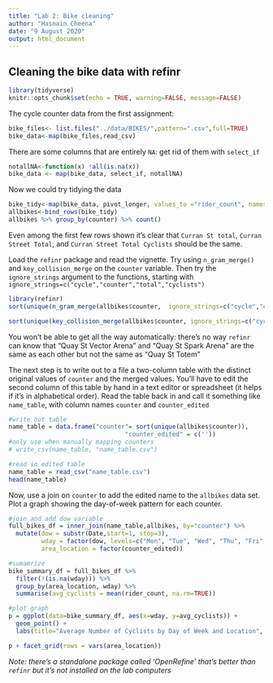```yaml
---
title: "Lab 2: Bike cleaning"
author: "Hasnain Cheena"
date: "9 August 2020"
output: html_document
---
```


## Cleaning the bike data with refinr

```r
library(tidyverse)
knitr::opts_chunk$set(echo = TRUE, warning=FALSE, message=FALSE)
```

The cycle counter data from the first assignment:

```r
bike_files<- list.files("../data/BIKES/",pattern=".csv",full=TRUE)
bike_data<-map(bike_files,read_csv)
```

There are some columns that are entirely `NA`: get rid of them with `select_if`

```r
notallNA<-function(x) !all(is.na(x))
bike_data <- map(bike_data, select_if, notallNA)
```

Now we could try tidying the data

```r
bike_tidy<-map(bike_data, pivot_longer, values_to ="rider_count", names_to ="counter",-Date)
allbikes<-bind_rows(bike_tidy)
allbikes %>% group_by(counter) %>% count() 
```

Even among the first few rows shown it's clear that `Curran St total`, `Curran Street Total`, and 
`Curran Street Total Cyclists` should be the same. 

Load the `refinr` package and read the vignette. Try using `n_gram_merge()` and `key_collision_merge` on the `counter` variable.  Then try the `ignore_strings` argument to the functions, starting with `ignore_strings=c("cycle","counter","total","cyclists")`

```r
library(refinr)
sort(unique(n_gram_merge(allbikes$counter,  ignore_strings=c("cycle","counter","total","cyclists", "road", "rd", "street", "st", "drive", "dr", "wst", "west", "sp"))))

sort(unique(key_collision_merge(allbikes$counter, ignore_strings=c("cycle","counter","total","cyclists", "road", "rd", "street", "st", "drive", "dr", "wst", "west", "sp"))))
```
You won't be able to get all the way automatically: there's no way `refinr` can know that "Quay St Vector Arena" and "Quay St Spark Arena" are the same as each other but not the same as "Quay St Totem"

The next step is to write out to a file a two-column table with the distinct original values of `counter` and the merged values. You'll have to edit the second column of this table by hand in a text editor or spreadsheet (it helps if it's in alphabetical order).  Read the table back in and call it something like `name_table`, with column names `counter` and `counter_edited`

```r
#write out table
name_table = data.frame("counter"= sort(unique(allbikes$counter)),
                                "counter_edited" = c(''))
#only use when manually mapping counters
# write_csv(name_table, "name_table.csv")
```

```r
#read in edited table
name_table = read_csv("name_table.csv")
head(name_table)
```

Now, use a join on `counter` to add the edited name to the `allbikes` data set.   Plot a graph showing the day-of-week pattern for each counter. 

```r

#join and add dow variable
full_bikes_df = inner_join(name_table,allbikes, by="counter") %>%
  mutate(dow = substr(Date,start=1, stop=3),
         wday = factor(dow, levels=c("Mon", "Tue", "Wed", "Thu", "Fri", "Sat", "Sun")),
         area_location = factor(counter_edited)) 

#sumamrize 
bike_summary_df = full_bikes_df %>%
  filter(!(is.na(wday))) %>%
  group_by(area_location, wday) %>%
  summarise(avg_cyclists = mean(rider_count, na.rm=TRUE)) 

#plot graph
p = ggplot(data=bike_summary_df, aes(x=wday, y=avg_cyclists)) + 
  geom_point() +
  labs(title="Average Number of Cyclists by Day of Week and Location", x="Day of Week", y="Number of Cyclists")

p + facet_grid(rows = vars(area_location))
```

*Note: there's a standalone package called 'OpenRefine' that's better than `refinr` but it's not installed on the lab computers*